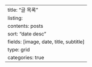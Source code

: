 ---
title: "글 목록"
listing:
  contents: posts
  sort: "date desc"
  fields: [image, date, title, subtitle]
  type: grid
  categories: true
---